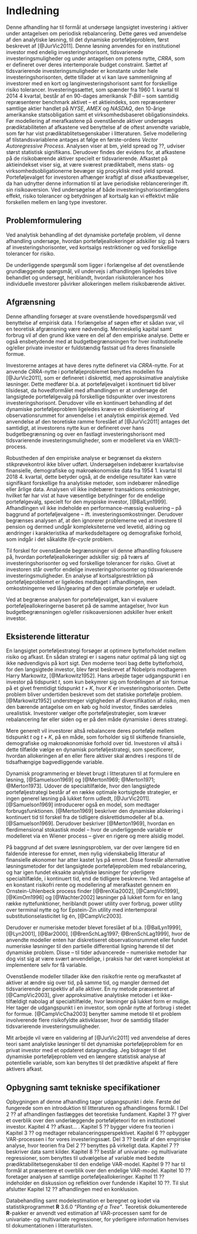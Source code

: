 \pagenumbering{arabic}

\setcounter{secnumdepth}{3}

\part{Introduktion og litterært overblik}

# Indledning
Denne afhandling har til formål at undersøge langsigtet investering i aktiver under antagelsen om periodisk rebalancering. Dette gøres ved anvendelse af den analytiske løsning, til det dynamiske porteføljeproblem, først beskrevet af [@JurVic2011]. Denne løsning anvendes for en institutionel investor med endelig investeringshorisont, tidsvarienede investeringsmuligheder og under antagelsen om potens nytte, *CRRA*, som er defineret over deres intertemporale budget constraint. Sættet af tidsvarierende investeringsmuligheder er konstante under hele investeringshorisonten, dette tillader at vi kan lave sammenligning af investorer med en kort og langinvesteringshorisont samt for forskellige risiko tolerancer. Investeringssættet, som spænder fra 1960 1. kvartal til 2014 4 kvartal, består af en 90-dages amerikansk *T-Bill* -- som samtidig repræsenterer benchmark aktivet -- et aktieindeks, som repræsenterer samtlige aktier handlet på *NYSE*, *AMEX* og *NASDAQ*, den 10-årige amerikanske statsobligation samt et virksomhedsbaseret obligationsindeks. Før modellering af merafkastene på ovenstående aktiver undersøges prædiktabiliteten af afkastene ved benyttelse af de oftest anvendte variable, som før har vist prædiktablitetsegenskaber i litteraturen. Selve modellering af tilstandsvariablene antages at følge en første-ordens *Vector Autoregressive Process*. Analysen  viser at bm, yield spread og ??, udviser størst statistisk signifikans. Derudover findes der evidens for, at afkastene på de risikobærende aktiver specielt er tidsvarierende. Afkastet på aktieindekset viser sig, at være sværest prædiktabelt, mens stats- og virksomhedsobligationerne bevæger sig procyklisk med yield spread. Porteføljevalget for investoren afhænger kraftigt af disse afkastbevægelser, da han udnytter denne information til at lave periodiske reblancereringer ift. sin risikoaversion. Ved undersøgelse af både investeringshorisontlængdens effekt, risiko tolerancer og betydningen af kortsalg kan vi effektivt måle forskellen mellem en lang type investorer.

## Problemformulering
Ved analytisk behandling af det dynamiske portefølje problem, vil denne afhandling undersøge, hvordan porteføljeallokeringer adskiller sig: på tværs af investeringshorisonter, ved kortsalgs restriktioner og ved forskellige tolerancer for risiko.

\begin{center}
\textit{Hvordan adskiller porteføljeallokeringen sig over investeringshorisonter, for den institutionelle og/eller private investor, under antagelsen, at der er mulighed for periodisk rebalancering?}
\end{center}

De underliggende spørgsmål som ligger i forlængelse af det ovenstående grundlæggende spørgsmål, vil undervejs i afhandlingen ligeledes blive behandlet og undersøgt, heriblandt, hvordan risikotolerancer hos individuelle investorer påvirker allokeringen mellem risikobærende aktiver.

## Afgrænsning
Denne afhandling forsøger at svare ovenstående hovedspørgsmål ved benyttelse af empirisk data. I forlængelse af søgen efter et sådan svar, vil en teoretisk afgrænsning være nødvendig. Menneskelig kapital samt forbrug vil af den grund ikke være en del af den empiriske analyse. Dette er også ensbetydende med at budgetbegrænsningen for hver institutionelle og/eller private investor er fuldstændig fastsat ud fra deres finansielle formue.

Investorerne antages at have deres nytte defineret via *CRRA*-nytte. For at anvende *CRRA*-nytte i porteføljeproblemet benyttes modellen fra [@JurVic2011], som er defineret i diskrettid, med approksimative analytiske løsninger. Dette medfører bl.a. at porteføljevalget i kontinuert tid bliver tilsidesat, da hovedformålet med afhandlingen er at undersøge det langsigtede portefølgevalg på forskellige tidspunkter over investorens investeringshorisont. Derudover ville en kontinuert behandling af det dynamiske porteføljeproblem ligeledes kræve en diskretisering af observationsrummet for anvendelse i et analytisk empirisk øjemed. Ved anvendelse af den teoretiske ramme foreslået af [@JurVic2011] antages det samtidigt, at investorens nytte kun er defineret over hans budgetbegrænsning og over en fastlagt investeringshorisont med tidsvarierende investeringsmuligheder, som er modelleret via en VAR$(1)$-process.

Robustheden af den empiriske analyse er begrænset da ekstern stikprøvekontrol ikke bliver udført. Undersøgelsen indebærer kvartalsvise finansielle, demografiske og makroøkonomiske data fra 1954 1. kvartal til 2018 4. kvartal, dette betyder også, at de endelige resultater kan være signifikant forskellige fra analytiske metoder, som indebærer månedlige eller årlige data. Analysen vil ikke indebærer transaktions omkostninger, hvilket før har vist at have væsentlige betydninger for de endelige portefølgevalg, specielt for den myopiske investor, [@BalLyn1999]. Afhandlingen vil ikke indeholde en performance-mæssig evaluering -- på baggrund af porteføljevalgene -- ift. investeringsomkostninger. Derudover begrænses analysen af, at den ignorerer problemerne ved at investere til pension og dermed undgår kompleksiteterne ved levetid, aldring og ændringer i karakteristika af markedsdeltagere og demografiske forhold, som indgår i det såkaldte *life-cycle* problem.

Til forskel for ovenstående begrænsninger vil denne afhandling fokusere på, hvordan porteføljeallokeringer adskiller sig: på tværs af investeringshorisonter og ved forskellige tolerancer for risiko. Givet at investoren står overfor endelige investeringshorisonter og tidsvarierende investeringsmuligheder.
En analyse af kortsalgsrestriktion på porteføljeproblemet er ligeledes medtaget i afhandlingen, men omkostningerne ved lån/gearing af den optimale portefølje er udeladt.

Ved at begrænse analysen for porteføljevalget, kan vi evaluere porteføljeallokeringerne baseret på de samme antagelser, hvor kun budgetbegrænsningen og/eller risikoaversionen adskiller hver enkelt investor.

## Eksisterende litteratur

En langsigtet porteføljestrategi forsøger at optimere bytteforholdet mellem risiko og afkast. En sådan strategi er i sagens natur optimal på lang sigt og ikke nødvendigvis på kort sigt. Den moderne teori bag dette bytteforhold, for den langsigtede investor, blev først beskrevet af Nobelpris modtageren Harry Markowitz, [@Markowitz1952]. Hans arbejde tager udgangspunkt i en investor på tidspunkt $t$, som kun bekymrer sig om fordelingen af sin formue på et givet fremtidigt tidspunkt $t+K$, hvor $K$ er investeringshorisonten. Dette problem bliver undertiden beskrevet som det statiske portefølje problem. [@Markowitz1952] understreger vigtigheden af diversifikation af risiko, men den bærende antagelse om en køb og hold investor, findes særdeles urealistisk. Investorer vælger ofte porteføljestrategier, som kræver rebalancering før eller siden og er på den måde dynamiske i deres strategi.

Mere generelt vil investorer altså rebalancere deres portefølje mellem tidspunkt $t$ og $t+K$, på en måde, som forholder sig til skiftende finansielle, demografiske og makroøkonomiske forhold over tid. Investoren vil altså i dette tilfælde vælge en dynamisk porteføljestrategi, som specificerer, hvordan allokeringen af en eller flere aktiver skal ændres i respons til de tidsafhængige bagvedliggende variable.

Dynamisk programmering er blevet brugt i litteraturen til at formulere en løsning, [@Samuelson1969] og [@Merton1969; @Merton1971; @Merton1973]. Udover de specialtilfælde, hvor den langsigtede porteføljestrategi består af en række optimale kortsigtede strategier, er ingen generel løsning på lukket form udledt, [@JurVic2011]. [@Samuelson1969] introducerer også en model, som medtager forbrugsfunktionen. [@Merton1969] beskriver den dynamiske allokering i kontinuert tid til forskel fra de tidligere diskrettidsmodeller af bl.a. [@Samuelson1969]. Derudover beskriver [@Merton1969], hvordan en flerdimensional stokastisk model -- hvor de underliggende variable er modelleret via en Wiener process -- giver en rigere og mere alsidig model.

På baggrund af det svære løsningsproblem, var der over længere tid en faldende interesse for emnet, men nylig videnskabelig litteratur af finansielle økonomer har atter kastet lys på emnet. Disse foreslår alternative løsningsmetoder for det langsigtede porteføljeproblem med rebalancering, og har igen fundet eksakte analytiske løsninger for yderligere specialtilfælde, i kontinuert tid, end de tidligere beskrevne. Ved antagelse af en konstant risikofri rente og modellering af merafkastet gennem en Ornstein-Uhlenbeck process finder [@BrenXia2002], [@CampVic1999], [@KimOm1996] og [@Wachter2002] løsninger på lukket form for en lang række nyttefunktioner, heriblandt power utility over forbrug, power utility over terminal nytte og for Epstein-Zin utility med intertemporal substitutionselasticitet lig én, [@CampVic2003].

Derudover er numeriske metoder blevet foreslået af bl.a. [@BalLyn1999], [@Lyn2001], [@Bar2000], [@BrenSchLag1997; @BrenSchLag1999], hvor de anvendte modeller enten har diskretiseret observationsrummet eller fundet numeriske løsninger til den partielle differential ligning hørende til det dynamiske problem. Disse -- til tider advancerede -- numeriske metoder har dog vist sig at være svært anvendelige, i praksis har det været komplekst at implementere selv for få variable.

Ovenstående modeller tillader ikke den risikofrie rente og merafkastet af aktiver at ændre sig over tid, på samme tid, og mangler dermed det tidsvarierende perspektiv af alle aktiver. En ny metode præsenteret af [@CampVic2003], giver approksimative analytiske metoder i et ikke-tilfældigt nabolag af specialtilfælde, hvor løsninger på lukket form er mulige. Her tager de udgangspunkt i en investor, som opnår nytte af forbrug i stedet for formue. [@CampVicCha2003] benytter samme metode til et problem involverende flere risikofyldte aktivklasser, hvor de samtidig tillader tidsvarierende investeringsmuligheder.

Mit arbejde vil være en validering af [@JurVic2011] ved anvendelse af deres teori samt analytiske løsninger til det dynamiske porteføljeproblem for en privat investor med et opdateret datagrundlag. Jeg bidrager til det dynamiske porteføljeproblem ved en længere statistisk analyse af potentielle variable, som kan benyttes til det prædiktive afspekt af flere aktivers afkast.

## Opbygning samt tekniske specifikationer
Opbygningen af denne afhandling tager udgangspunkt i dele. Første del fungerede som en introduktion til litteraturen og afhandlingens formål. I Del 2 ?? af afhandlingen fastlægges det teoretiske fundament. Kapitel 3 ?? giver et overblik over den underlæggende porteføljeteori for en institutionel investor. Kapitel 4 ?? afkast... . Kapitel 5 ?? bygger videre fra teorien i Kapitel 3 ?? og medtager rebalanceringsperspektivet. Kapitel 6 ?? opbygger VAR-processen i for vores investeringssæt. Del 3 ?? består af den empiriske analyse, hvor teorien fra Del 2 ?? benyttes på virkeligt data. Kapitel 7 ?? beskriver data samt kilder. Kapitel 8 ?? består af univariate- og multivariate regressioner, som benyttes til udvælgelse af variable med bedste prædiktabilitetsegenskaber til den endelige VAR-model. Kapitel 9 ?? har til formål at præsentere et overblik over den endelige VAR-model. Kapitel 10 ?? foretager analysen af samtlige porteføljeallokeringer. Kapitel 11 ?? indeholder en diskussion og reflektion over fundende i Kapitel 10 ??. Til slut afslutter Kapitel 12 ?? afhandlingen med en konklusion. 

Databehandling samt modelestimation er beregnet og kodet via statistikprogrammet **R** 3.6.0 *"Planting of a Tree"*. Teoretisk dokumenterede **R**-pakker er anvendt ved estimation af VAR-processen samt for de univariate- og multivariate regressioner, for yderligere information henvises til dokumentationen i litteraturlisten.
\newpage